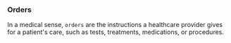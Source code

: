 ### Orders
In a medical sense, `orders` are the instructions a healthcare provider gives for a patient's care, such as tests, treatments, medications, or procedures.